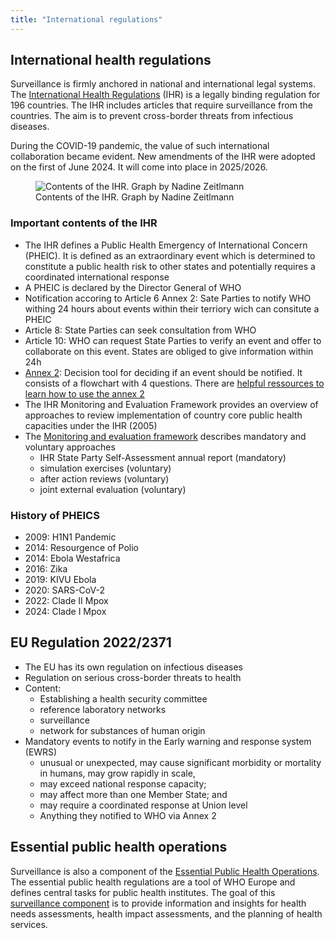 ```yaml
---
title: "International regulations"
---
```


## International health regulations

Surveillance is firmly anchored in national and international legal systems. The [International Health Regulations](https://www.who.int/health-topics/international-health-regulations) (IHR) is a legally binding regulation for 196 countries. The IHR includes articles that require surveillance from the countries. The aim is to prevent cross-border threats from infectious diseases. 

During the COVID-19 pandemic, the value of such international collaboration became evident. 
New amendments of the IHR were adopted on the first of June 2024. It will come into place in 2025/2026. 

![Contents of the IHR. Graph by Nadine Zeitlmann](../img/background_ihr.png)

### Important contents of the IHR
- The IHR defines a Public Health Emergency of International Concern (PHEIC). It is defined as an extraordinary event which is determined to constitute a public health risk to other states and potentially requires a coordinated international response
- A PHEIC is declared by the Director General of WHO
- Notification accoring to Article 6 Annex 2: Sate Parties to notify WHO withing 24 hours about events within their terriory wich can consitute a PHEIC
- Article 8: State Parties can  seek consultation from WHO
- Article 10: WHO can request State Parties to verify an event and offer to collaborate on this event. States are obliged to give information within 24h
- [Annex 2](https://iris.who.int/bitstream/handle/10665/246107/9789241580496-eng.pdf?sequence=1): Decision tool for deciding if an event should be notified. It consists of a flowchart with 4 questions. There are [helpful ressources to learn how to use the annex 2](https://www.who.int/publications/m/item/annex-2-of-the-international-health-regulations-(2005))
- The IHR Monitoring and Evaluation Framework provides an overview of approaches to review implementation of country core public health capacities under the IHR (2005)
- The [Monitoring and evaluation framework](https://www.who.int/emergencies/operations/international-health-regulations-monitoring-evaluation-framework) describes mandatory and voluntary approaches 
  - IHR State Party Self-Assessment annual report (mandatory)
  - simulation exercises (voluntary) 
  - after action reviews (voluntary)
  - joint external evaluation (voluntary)

### History of PHEICS
- 2009: H1N1 Pandemic
- 2014: Resourgence of Polio
- 2014: Ebola Westafrica
- 2016: Zika
- 2019: KIVU Ebola
- 2020: SARS-CoV-2
- 2022: Clade II Mpox
- 2024: Clade I Mpox

## EU Regulation 2022/2371
- The EU has its own regulation on infectious diseases 
- Regulation on serious cross-border threats to health
- Content: 
  - Establishing a health security committee
  - reference laboratory networks
  - surveillance
  - network for substances of human origin
- Mandatory events to notify in the Early warning and response system (EWRS)
  - unusual or unexpected, may cause significant morbidity or mortality in humans, may grow rapidly in scale, 
  - may exceed national response capacity;
  - may affect more than one Member State; and
  - may require a coordinated response at Union level
  - Anything they notified to WHO via Annex 2


## Essential public health operations
Surveillance is also a component of the [Essential Public Health Operations](https://who-sandbox.squiz.cloud/en/health-topics/Health-systems/public-health-services/policy/the-10-essential-public-health-operations). The essential public health regulations are a tool of WHO Europe and defines central tasks for public health institutes. The goal of this [surveillance component](https://who-sandbox.squiz.cloud/en/health-topics/Health-systems/public-health-services/policy/the-10-essential-public-health-operations/epho1-surveillance-of-population-health-and-wellbeing) is to provide information and insights for health needs assessments, health impact assessments, and the planning of health services.
